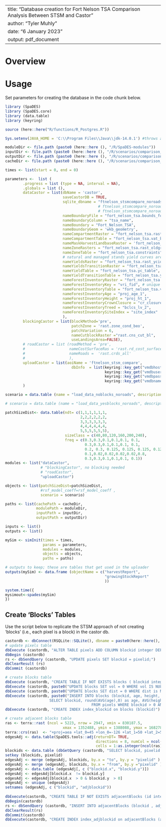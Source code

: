 <!--
Copyright 2020 Province of British Columbia
 
Licensed under the Apache License, Version 2.0 (the "License");
you may not use this file except in compliance with the License.
You may obtain a copy of the License at
 
http://www.apache.org/licenses/LICENSE-2.0
 
Unless required by applicable law or agreed to in writing, software distributed under the License is distributed on an "AS IS" BASIS,
WITHOUT WARRANTIES OR CONDITIONS OF ANY KIND, either express or implied.
See the License for the specific language governing permissions and limitations under the License.-->

---
title: "Database creation for Fort Nelson TSA Comparison Analysis Between STSM and Castor"
author: "Tyler Muhly"
date: "6 January 2023"
output: pdf_document
---

# Overview




# Usage
Set parameters for creating the database in the code chunk below.

```r
library (SpaDES)
library (SpaDES.core)
library (data.table)
library (keyring)

source (here::here("R/functions/R_Postgres.R"))

Sys.setenv(JAVA_HOME = 'C:\\Program Files\\Java\\jdk-14.0.1') #throws an error if pointing to different version of java (i.e., 32 vs 64 bit)

moduleDir <- file.path (paste0 (here::here (), "/R/SpaDES-modules"))
inputDir <- file.path (paste0 (here::here (), "/R/scenarios/comparison_ft_nelson/inputs")) %>% reproducible::checkPath (create = TRUE)
outputDir <- file.path (paste0 (here::here (), "/R/scenarios/comparison_ft_nelson/outputs")) %>% reproducible::checkPath (create = TRUE)
cacheDir <- file.path (paste0 (here::here (), "/R/scenarios/comparison_ft_nelson"))

times <- list(start = 0, end = 0)

parameters <-  list (
        .progress = list (type = NA, interval = NA),
        .globals = list (),
        dataCastor = list(dbName = 'castor',
                          saveCastorDB = TRUE,
                          sqlite_dbname = "ftnelson_stsmcompare_noroads_noblocks", 
                                          # ftnelson_stsmcompare_noroads_noblocks  
                                          # ftnelson_stsmcompare_noroads_yesblocks
                          nameBoundaryFile = "fort_nelson_tsa.bounds_fort_nelson_tsa", 
                          nameBoundaryColumn = "tsa_name", 
                          nameBoundary = "Fort_Nelson_TSA", 
                          nameBoundaryGeom = 'wkb_geometry',
                          nameCompartmentRaster = "fort_nelson_tsa.rast_bounds_fort_nelson_tsa", 
                          nameCompartmentTable = "fort_nelson_tsa.vat_bounds_fort_nelson_tsa", 
                          nameMaskHarvestLandbaseRaster = 'fort_nelson_tsa.rast_thlb', 
                          nameZoneRasters = "fort_nelson_tsa.rast_oldgrw_prod",
                          nameZoneTable = "fort_nelson_tsa.constraints", 
                          # natural and managed stands yield curves are the same    
                          nameYieldsRaster = "fort_nelson_tsa.rast_ycid_fort_nelson_tsa", 
                          nameYieldsTransitionRaster = "fort_nelson_tsa.rast_ycid_fort_nelson_tsa", 
                          nameYieldTable = "fort_nelson_tsa.yc_table", # fort_nelson_tsa.yc_table
                          nameYieldTransitionTable = "fort_nelson_tsa.yc_table", 
                          nameForestInventoryRaster = "fort_nelson_tsa.rast_vri_id_fort_nelson_tsa", 
                          nameForestInventoryKey = "vri_fid", # unique id of each polygon 
                          nameForestInventoryTable = "fort_nelson_tsa.vri_fort_nelson_tsa",
                          nameForestInventoryAge = "proj_age_1",  
                          nameForestInventoryHeight = "proj_ht_1",
                          nameForestInventoryCrownClosure = "cr_closure",                             
                          nameForestInventoryTreed = "bclcs_lv_2",
                          nameForestInventorySiteIndex = "site_index" 
                          ),
        blockingCastor = list(blockMethod='pre', 
                              patchZone = 'rast.zone_cond_beo',
                              patchVariation = 6,
                              nameCutblockRaster ="rast.cns_cut_bl",
                              useLandingsArea=FALSE),
        # roadCastor = list (roadMethod = 'pre', 
        #                    nameCostSurfaceRas = 'rast.rd_cost_surface', 
        #                    nameRoads =  'rast.crds_all'
        #                    ),
        uploadCastor = list(aoiName = 'ftnelson_stsm_compare',
                              dbInfo  = list(keyring::key_get("vmdbhost", keyring="postgreSQL"),
                                             keyring::key_get("vmdbuser", keyring="postgreSQL"),
                                             keyring::key_get("vmdbpass", keyring="postgreSQL"), 
                                             keyring::key_get("vmdbname", keyring="postgreSQL")))
        )

scenario = data.table (name = "load_data_noblocks_noroads", description = "dataCastor with no blocking and no roading")

# scenario = data.table (name = "load_data_yesblocks_noroads", description = "dataCastor with blocking but no roading")

patchSizeDist<- data.table(ndt= c(1,1,1,1,1,1,
                                  2,2,2,2,2,2,
                                  3,3,3,3,3,3,
                                  4,4,4,4,4,4,
                                  5,5,5,5,5,5), 
                           sizeClass = c(40,80,120,160,200,240), 
                           freq = c(0.3,0.3,0.1,0.1,0.1, 0.1,
                                    0.3,0.3,0.1,0.1,0.1, 0.1,
                                    0.2, 0.3, 0.125, 0.125, 0.125, 0.125,
                                    0.1,0.02,0.02,0.02,0.02,0.8,
                                    0.3,0.3,0.1,0.1,0.1, 0.1))
modules <- list("dataCastor", 
                # "blockingCastor", no blocking needed
                # "roadCastor", 
                "uploadCastor")

objects <- list(patchSizeDist=patchSizeDist, 
                #rsf_model_coeff=rsf_model_coeff , 
                scenario = scenario)

paths <- list(cachePath = cacheDir,
              modulePath = moduleDir,
              inputPath = inputDir,
              outputPath = outputDir)

inputs <- list()
outputs <- list()

mySim <- simInit(times = times, 
                 params = parameters, 
                 modules = modules,
                 objects = objects,
                 paths = paths)

# outputs to keep; these are tables that get used in the uploader
outputs(mySim) <- data.frame (objectName = c("harvestReport",
                                             "growingStockReport"
                                             ))

system.time({
mysimout<-spades(mySim)
})

```

## Create 'Blocks' Tables
Use the script below to replicate the STSM approach of not creating 'blocks' (i.e., each pixel is a block) in the castor db.

```r
castordb <- dbConnect(RSQLite::SQLite(), dbname = paste0(here::here(), "/R/scenarios/comparison_ft_nelson/ftnelson_stsmcompare_noroads_noblocks_castordb.sqlite"))
# update pixels table 
dbExecute (castordb, "ALTER TABLE pixels ADD COLUMN blockid integer DEFAULT 0")
dbBegin (castordb)
rs <- dbSendQuery (castordb, "UPDATE pixels SET blockid = pixelid;")
dbClearResult (rs)
dbCommit (castordb)

# create blocks table
dbExecute (castordb, "CREATE TABLE IF NOT EXISTS blocks ( blockid integer DEFAULT 0, age integer, height numeric, vol numeric, salvage_vol numeric, dist numeric DEFAULT 0, landing integer)")  
dbExecute (castordb, paste0("UPDATE blocks SET vol = 0 WHERE vol IS NULL")) 
dbExecute (castordb, paste0("UPDATE blocks SET dist = 0 WHERE dist is NULL"))
dbExecute (castordb, paste0("INSERT INTO blocks (blockid, age, height,  vol, salvage_vol, dist, landing)  
                    SELECT blockid, round(AVG(age),0) as age, AVG(height) as height, AVG(vol) as vol, AVG(salvage_vol) as salvage_vol, AVG(dist) as dist, (CASE WHEN min(dist) = dist THEN pixelid ELSE pixelid END) as landing
                                       FROM pixels WHERE blockid > 0 AND thlb > 0 GROUP BY blockid "))  
dbExecute (castordb, "CREATE INDEX index_blockid on blocks (blockid)")

# create adjacent blocks table
ras <- terra::rast (ncol = 5223, nrow = 2947, xmin = 830187.5, 
			              xmax = 1352488, ymin = 1388088, ymax = 1682788,)  
terra::crs(ras)  <- "+proj=aea +lat_0=45 +lon_0=-126 +lat_1=50 +lat_2=58.5 +x_0=1000000 +y_0=0 +ellps=GRS80 +towgs84=0,0,0,0,0,0,0 +units=m +no_defs +type=crs"  
edgesAdj <- data.table(SpaDES.tools::adj(returnDT= TRUE, 
                                         directions = 8, numCol = ncol(ras), numCell=ncol(ras)*nrow(ras),
                                         cells = 1:as.integer(ncol(ras)*nrow(ras)))) 
blockids <- data.table (dbGetQuery (castordb, "SELECT blockid, pixelid FROM pixels WHERE blockid > 0"))
setkey (blockids, pixelid)  
edgesAdj <- merge (edgesAdj, blockids, by.x = "to", by.y = "pixelid" )  
edgesAdj <- merge (edgesAdj, blockids, by.x = "from", by.y ="pixelid" )
edgesAdj <- data.table (edgesAdj[, c ("blockid.x", "blockid.y")])
edgesAdj <- edgesAdj[blockid.x  != blockid.y]
edgesAdj <- edgesAdj[blockid.x  > 0 & blockid.y  > 0]
edgesAdj <- unique (edgesAdj)
setnames (edgesAdj, c ("blockid", "adjblockid")) 
  
dbExecute(castordb, "CREATE TABLE IF NOT EXISTS adjacentBlocks (id integer PRIMARY KEY, adjblockid integer, blockid integer)")  
dbBegin(castordb)  
rs <- dbSendQuery (castordb, "INSERT INTO adjacentBlocks (blockid , adjblockid) VALUES (:blockid, :adjblockid)", edgesAdj)  
dbClearResult(rs)
dbCommit(castordb) 
dbExecute(castordb, "CREATE INDEX index_adjblockid on adjacentBlocks (adjblockid)")
```

